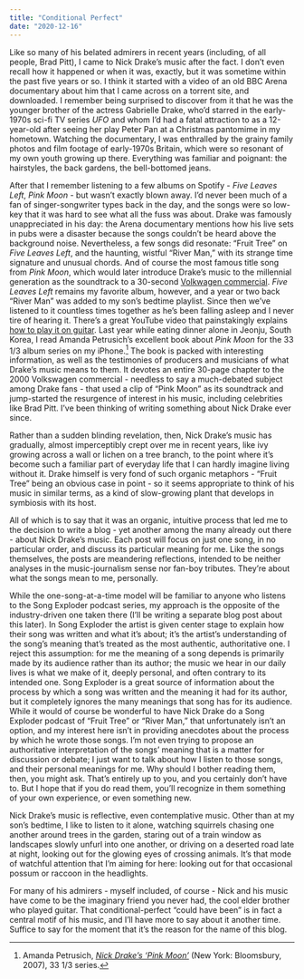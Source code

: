 ```yaml
---
title: "Conditional Perfect"
date: "2020-12-16"
---
```

Like so many of his belated admirers in recent years (including, of all people, Brad Pitt), I came to Nick Drake's music after the fact. I don't even recall how it happened or when it was, exactly, but it was sometime within the past five years or so. I think it started with a video of an old BBC Arena documentary about him that I came across on a torrent site, and downloaded. I remember being surprised to discover from it that he was the younger brother of the actress Gabrielle Drake, who'd starred in the early-1970s sci-fi TV series *UFO* and whom I'd had a fatal attraction to as a 12-year-old after seeing her play Peter Pan at a Christmas pantomime in my hometown. Watching the documentary, I was enthralled by the grainy family photos and film footage of early-1970s Britain, which were so resonant of my own youth growing up there. Everything was familiar and poignant: the hairstyles, the back gardens, the bell-bottomed jeans.

After that I remember listening to a few albums on Spotify - *Five Leaves Left*, *Pink Moon* - but wasn't exactly blown away. I'd never been much of a fan of singer-songwriter types back in the day, and the songs were so low-key that it was hard to see what all the fuss was about. Drake was famously unappreciated in his day: the Arena documentary mentions how his live sets in pubs were a disaster because the songs couldn't be heard above the background noise. Nevertheless, a few songs did resonate: "Fruit Tree" on *Five Leaves Left*, and the haunting, wistful "River Man," with its strange time signature and unusual chords. And of course the most famous title song from *Pink Moon*, which would later introduce Drake's music to the millennial  generation as the soundtrack to a 30-second [Volkwagen commercial](https://www.youtube.com/watch?v=SUg_g67DdbA). *Five Leaves Left* remains my favorite album, however, and a year or two back "River Man" was added to my son's bedtime playlist. Since then we've listened to it  countless times together as he's been falling asleep and I never tire of hearing it. There's a great YouTube video that painstakingly explains [how to play it on guitar](https://www.youtube.com/watch?v=JUux4Uqqog8).  Last year while eating dinner alone in Jeonju, South Korea, I read Amanda Petrusich's excellent book about *Pink Moon* for the 33 1/3 album series on my iPhone.[^1] The book is packed with interesting information, as well as the testimonies of producers and musicians of what Drake's music means to them. It devotes an entire 30-page chapter to the 2000 Volkswagen commercial - needless to say a much-debated subject among Drake fans - that used a clip of "Pink Moon" as its soundtrack and jump-started the resurgence of interest in his music, including celebrities like Brad Pitt. I've been thinking of writing something about Nick Drake ever since.

Rather than a sudden blinding revelation, then, Nick Drake's music has gradually, almost imperceptibly crept over me in recent years, like ivy growing across a wall or lichen on a tree branch, to the point where it's become such a familiar part of everyday life that I can hardly imagine living without it. Drake himself is very fond of such organic metaphors - "Fruit Tree" being an obvious case in point - so it seems appropriate to think of his music in similar terms, as a kind of slow-growing plant that develops in symbiosis with its host.

All of which is to say that it was an organic, intuitive process that led me to the decision to write a blog - yet another among the many already  out there - about Nick Drake's music. Each post will focus on just one song, in no particular order, and discuss its particular meaning for me. Like the songs themselves, the posts are meandering reflections, intended to be neither analyses in the music-journalism sense nor fan-boy tributes. They're about what the songs mean to me, personally. 

While the one-song-at-a-time model will be familiar to anyone who listens to the Song Exploder podcast series, my approach is the opposite of the industry-driven one taken there (I'll be writing a separate blog post about this later). In Song Exploder the artist is given center stage to explain how their song was written and what it's about; it's the artist's understanding of the song's  meaning that's treated as the most authentic, authoritative one. I reject this assumption: for me the meaning of a song depends is primarily made by its audience rather than its author; the music we hear in our daily lives is what we make of it, deeply personal, and often contrary to its intended one. Song Exploder is a great source of information about the process by which a song was written and the meaning it had for its author, but it completely ignores the many meanings that song has for its audience. While it would of course be wonderful to have Nick Drake do a Song Exploder podcast of "Fruit Tree" or "River Man," that unfortunately isn't an option, and my interest here isn't in providing anecdotes about the process by which he wrote those songs. I'm not even trying to propose an authoritative interpretation of the songs' meaning that is a matter for discussion or debate; I just want to talk about how I listen to those songs, and their personal meanings for me. Why should I bother reading them, then, you might ask. That's entirely up to you, and you certainly don't have to. But I hope that if you do read them, you'll recognize in them something of your own experience, or even something new.

Nick Drake's music is reflective, even contemplative music. Other than at my son's bedtime, I like to listen to it alone, watching squirrels chasing one another around trees in the garden, staring out of a train window as landscapes slowly unfurl into one another, or driving on a deserted road late at night, looking out for the glowing eyes of crossing animals. It's that mode of watchful attention that I'm aiming for here: looking out for that occasional possum or raccoon in the headlights.

For many of his admirers - myself included, of course - Nick and his music have come to be the imaginary friend you never had, the cool elder brother who played guitar. That conditional-perfect "could have been" is in fact a central motif of his music, and I'll have more to say about it another time. Suffice to say for the moment that it's the reason for the name of this blog.

[^1]: Amanda Petrusich, [*Nick Drake’s ‘Pink Moon’*](https://www.bloomsbury.com/us/nick-drakes-pink-moon-9780826427908/) (New York: Bloomsbury, 2007), 33 1/3 series.








